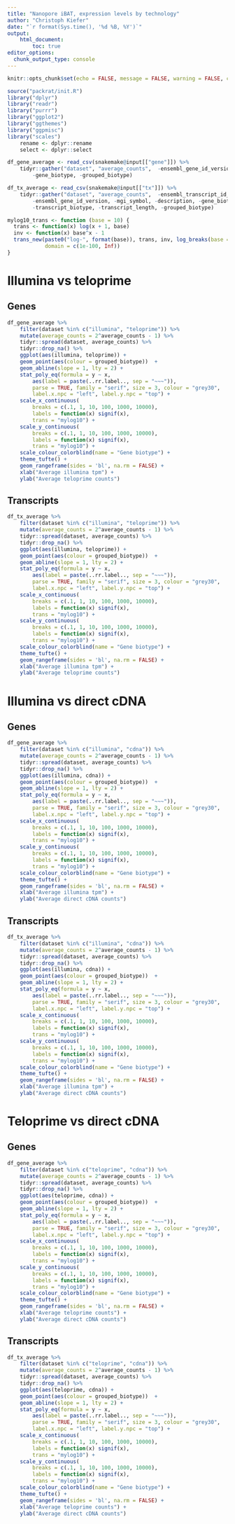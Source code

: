 ```yaml
---
title: "Nanopore iBAT, expression levels by technology"
author: "Christoph Kiefer"
date: "`r format(Sys.time(), '%d %B, %Y')`"
output: 
    html_document:
        toc: true
editor_options:
  chunk_output_type: console
---
```


```r
knitr::opts_chunk$set(echo = FALSE, message = FALSE, warning = FALSE, cache = FALSE)
```

```r
source("packrat/init.R")
library("dplyr")
library("readr")
library("purrr")
library("ggplot2")
library("ggthemes")
library("ggpmisc")
library("scales")
    rename <- dplyr::rename
    select <- dplyr::select
```

```r
df_gene_average <- read_csv(snakemake@input[["gene"]]) %>%
    tidyr::gather("dataset", "average_counts",  -ensembl_gene_id_version, -mgi_symbol, -description,
        -gene_biotype, -grouped_biotype)

df_tx_average <- read_csv(snakemake@input[["tx"]]) %>% 
    tidyr::gather("dataset", "average_counts",  -ensembl_transcript_id_version,
        -ensembl_gene_id_version, -mgi_symbol, -description, -gene_biotype,
        -transcript_biotype, -transcript_length, -grouped_biotype)
```


```r
mylog10_trans <- function (base = 10) {
  trans <- function(x) log(x + 1, base)
  inv <- function(x) base^x - 1
  trans_new(paste0("log-", format(base)), trans, inv, log_breaks(base = base), 
            domain = c(1e-100, Inf))
}
```

# Illumina vs teloprime

## Genes

```r
df_gene_average %>% 
    filter(dataset %in% c("illumina", "teloprime")) %>% 
    mutate(average_counts = 2^average_counts - 1) %>% 
    tidyr::spread(dataset, average_counts) %>%
    tidyr::drop_na() %>% 
    ggplot(aes(illumina, teloprime)) +
    geom_point(aes(colour = grouped_biotype))  +
    geom_abline(slope = 1, lty = 2) +
    stat_poly_eq(formula = y ~ x,
        aes(label = paste(..rr.label.., sep = "~~~")),
        parse = TRUE, family = "serif", size = 3, colour = "grey30",
        label.x.npc = "left", label.y.npc = "top") +
    scale_x_continuous(
        breaks = c(.1, 1, 10, 100, 1000, 10000),
        labels = function(x) signif(x),
        trans = "mylog10") +
    scale_y_continuous(
        breaks = c(.1, 1, 10, 100, 1000, 10000),
        labels = function(x) signif(x),
        trans = "mylog10") +
    scale_colour_colorblind(name = "Gene biotype") +
    theme_tufte() +
    geom_rangeframe(sides = 'bl', na.rm = FALSE) +
    xlab("Average illumina tpm") +
    ylab("Average teloprime counts")
```

## Transcripts

```r
df_tx_average %>% 
    filter(dataset %in% c("illumina", "teloprime")) %>% 
    mutate(average_counts = 2^average_counts - 1) %>% 
    tidyr::spread(dataset, average_counts) %>%
    tidyr::drop_na() %>% 
    ggplot(aes(illumina, teloprime)) +
    geom_point(aes(colour = grouped_biotype))  +
    geom_abline(slope = 1, lty = 2) +
    stat_poly_eq(formula = y ~ x,
        aes(label = paste(..rr.label.., sep = "~~~")),
        parse = TRUE, family = "serif", size = 3, colour = "grey30",
        label.x.npc = "left", label.y.npc = "top") +
    scale_x_continuous(
        breaks = c(.1, 1, 10, 100, 1000, 10000),
        labels = function(x) signif(x),
        trans = "mylog10") +
    scale_y_continuous(
        breaks = c(.1, 1, 10, 100, 1000, 10000),
        labels = function(x) signif(x),
        trans = "mylog10") +
    scale_colour_colorblind(name = "Gene biotype") +
    theme_tufte() +
    geom_rangeframe(sides = 'bl', na.rm = FALSE) +
    xlab("Average illumina tpm") +
    ylab("Average teloprime counts")
```

# Illumina vs direct cDNA

## Genes

```r
df_gene_average %>% 
    filter(dataset %in% c("illumina", "cdna")) %>% 
    mutate(average_counts = 2^average_counts - 1) %>% 
    tidyr::spread(dataset, average_counts) %>%
    tidyr::drop_na() %>% 
    ggplot(aes(illumina, cdna)) +
    geom_point(aes(colour = grouped_biotype))  +
    geom_abline(slope = 1, lty = 2) +
    stat_poly_eq(formula = y ~ x,
        aes(label = paste(..rr.label.., sep = "~~~")),
        parse = TRUE, family = "serif", size = 3, colour = "grey30",
        label.x.npc = "left", label.y.npc = "top") +
    scale_x_continuous(
        breaks = c(.1, 1, 10, 100, 1000, 10000),
        labels = function(x) signif(x),
        trans = "mylog10") +
    scale_y_continuous(
        breaks = c(.1, 1, 10, 100, 1000, 10000),
        labels = function(x) signif(x),
        trans = "mylog10") +
    scale_colour_colorblind(name = "Gene biotype") +
    theme_tufte() +
    geom_rangeframe(sides = 'bl', na.rm = FALSE) +
    xlab("Average illumina tpm") +
    ylab("Average direct cDNA counts")
```

## Transcripts

```r
df_tx_average %>% 
    filter(dataset %in% c("illumina", "cdna")) %>% 
    mutate(average_counts = 2^average_counts - 1) %>% 
    tidyr::spread(dataset, average_counts) %>%
    tidyr::drop_na() %>% 
    ggplot(aes(illumina, cdna)) +
    geom_point(aes(colour = grouped_biotype))  +
    geom_abline(slope = 1, lty = 2) +
    stat_poly_eq(formula = y ~ x,
        aes(label = paste(..rr.label.., sep = "~~~")),
        parse = TRUE, family = "serif", size = 3, colour = "grey30",
        label.x.npc = "left", label.y.npc = "top") +
    scale_x_continuous(
        breaks = c(.1, 1, 10, 100, 1000, 10000),
        labels = function(x) signif(x),
        trans = "mylog10") +
    scale_y_continuous(
        breaks = c(.1, 1, 10, 100, 1000, 10000),
        labels = function(x) signif(x),
        trans = "mylog10") +
    scale_colour_colorblind(name = "Gene biotype") +
    theme_tufte() +
    geom_rangeframe(sides = 'bl', na.rm = FALSE) +
    xlab("Average illumina tpm") +
    ylab("Average direct cDNA counts")
```

# Teloprime vs direct cDNA

## Genes

```r
df_gene_average %>% 
    filter(dataset %in% c("teloprime", "cdna")) %>% 
    mutate(average_counts = 2^average_counts - 1) %>% 
    tidyr::spread(dataset, average_counts) %>%
    tidyr::drop_na() %>% 
    ggplot(aes(teloprime, cdna)) +
    geom_point(aes(colour = grouped_biotype))  +
    geom_abline(slope = 1, lty = 2) +
    stat_poly_eq(formula = y ~ x,
        aes(label = paste(..rr.label.., sep = "~~~")),
        parse = TRUE, family = "serif", size = 3, colour = "grey30",
        label.x.npc = "left", label.y.npc = "top") +
    scale_x_continuous(
        breaks = c(.1, 1, 10, 100, 1000, 10000),
        labels = function(x) signif(x),
        trans = "mylog10") +
    scale_y_continuous(
        breaks = c(.1, 1, 10, 100, 1000, 10000),
        labels = function(x) signif(x),
        trans = "mylog10") +
    scale_colour_colorblind(name = "Gene biotype") +
    theme_tufte() +
    geom_rangeframe(sides = 'bl', na.rm = FALSE) +
    xlab("Average teloprime counts") +
    ylab("Average direct cDNA counts")
```

## Transcripts

```r
df_tx_average %>% 
    filter(dataset %in% c("teloprime", "cdna")) %>% 
    mutate(average_counts = 2^average_counts - 1) %>% 
    tidyr::spread(dataset, average_counts) %>%
    tidyr::drop_na() %>% 
    ggplot(aes(teloprime, cdna)) +
    geom_point(aes(colour = grouped_biotype))  +
    geom_abline(slope = 1, lty = 2) +
    stat_poly_eq(formula = y ~ x,
        aes(label = paste(..rr.label.., sep = "~~~")),
        parse = TRUE, family = "serif", size = 3, colour = "grey30",
        label.x.npc = "left", label.y.npc = "top") +
    scale_x_continuous(
        breaks = c(.1, 1, 10, 100, 1000, 10000),
        labels = function(x) signif(x),
        trans = "mylog10") +
    scale_y_continuous(
        breaks = c(.1, 1, 10, 100, 1000, 10000),
        labels = function(x) signif(x),
        trans = "mylog10") +
    scale_colour_colorblind(name = "Gene biotype") +
    theme_tufte() +
    geom_rangeframe(sides = 'bl', na.rm = FALSE) +
    xlab("Average teloprime counts") +
    ylab("Average direct cDNA counts")
```

